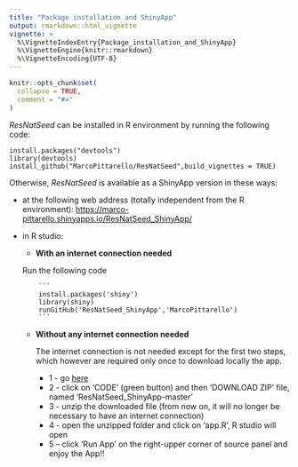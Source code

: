 ```yaml
---
title: "Package installation and ShinyApp"
output: rmarkdown::html_vignette
vignette: >
  %\VignetteIndexEntry{Package_installation_and_ShinyApp}
  %\VignetteEngine{knitr::rmarkdown}
  %\VignetteEncoding{UTF-8}
---
```


```r
knitr::opts_chunk$set(
  collapse = TRUE,
  comment = "#>"
)
```

*ResNatSeed* can be installed in R environment by running the following code:

    install.packages("devtools")
    library(devtools)
    install_github("MarcoPittarello/ResNatSeed",build_vignettes = TRUE)

Otherwise, *ResNatSeed* is available as a ShinyApp version in these ways:

-   at the following web address (totally independent from the R environment): <https://marco-pittarello.shinyapps.io/ResNatSeed_ShinyApp/>

-   in R studio:

    -   **With an internet connection needed**

    Run the following code

            ```
            install.packages('shiny') 
            library(shiny) 
            runGitHub('ResNatSeed_ShinyApp','MarcoPittarello')
            ```

    -   **Without any internet connection needed**

        The internet connection is not needed except for the first two steps, which however are required only once to download locally the app.

        -   1 - go [here](https://github.com/MarcoPittarello/ResNatSeed_ShinyApp)
        -   2 - click on 'CODE' (green button) and then 'DOWNLOAD ZIP' file, named 'ResNatSeed_ShinyApp-master'
        -   3 - unzip the downloaded file (from now on, it will no longer be necessary to have an internet connection)
        -   4 - open the unzipped folder and click on 'app.R', R studio will open
        -   5 -- click 'Run App' on the right-upper corner of source panel and enjoy the App!!
